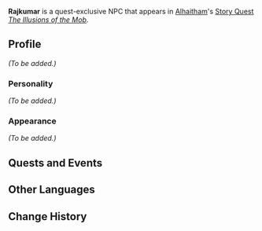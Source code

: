 {{Meta
<!-- Remove this template after adding the missing info -->
|missing_NPC_profile  = yes
<!--
|missing_NPC_idle     = yes
|missing_NPC_dialogue = yes
-->
}}
{{Character Infobox
|type             = Quest NPC
|image            = NPC Rajkumar.png
|realname         = <!-- Optional, if different from in-game name -->
|deceased         = <!-- Past (for deceased prior to events of the game) or free response -->
|region           = Sumeru
|location         = <!-- Where the character appears, if different from Region -->
|affiliation      = Sumeru Akademiya
|title            = 

|ancestry         = <!-- Clan/family -->
|father           = 
|mother           = 
|spouse           = 
|sibling          = 
|child            = 
|relative         = 

|voiceEN          = 
|voiceCN          = 
|voiceJP          = 
|dialoguereward   = 
}}
'''Rajkumar''' is a quest-exclusive NPC that appears in [[Alhaitham]]'s [[Story Quest]] ''[[The Illusions of the Mob]]''.
<!--
==Location==
{{subst:#tag:gallery|
NPC Location {{subst:PAGENAME}}.png{{subst:!}}{{subst:PAGENAME}}'s location
NPC Location {{subst:PAGENAME}} Context.png{{subst:!}}Additional context
}}
-->
==Profile==
<!--Detailed story/lore information goes here.-->
''(To be added.)''

===Personality===
''(To be added.)''

===Appearance===
<!--Keep appearance section short and concise. Limit to 2 paragraphs with 3-4 sentences each.-->
''(To be added.)''

==Quests and Events==
{{Quests and Events}}
<!--
==Idle Quotes==
{{Dialogue start}}
: {{DIcon|Idle}} {{Tx}}
:: {{A|VO {{subst:PAGENAME}} 01.ogg}} "{{Tx}}"
{{Dialogue end}}

==Dialogue==
{{Dialogue start}}
:'''{{subst:PAGENAME}}:''' 
:{{DIcon}}
{{Dialogue end}}
<!--
==Event Dialogue==
===Event Name===
{{Dialogue start}}
:'''{{subst:PAGENAME}}:'''
{{Dialogue end}}

==Trivia==
* 
-->
==Other Languages==
{{Other Languages
|default_hidden = 1
|en      = Rajkumar
|zhs     = 拉库马尔
|zhs_rm  = Lākùmǎ'ěr
|zht     = 拉庫馬爾
|zht_rm  = Lākùmǎ'ěr
|ja      = ラージクマール
|ja_rm   = Raajikumaaru
|ko      = 라지쿠마르
|es      = Rajkumar
|fr      = Rajkumar
|ru      = Раджкумар
|th      = Rajkumar
|vi      = Rajkumar
|de      = Rajkumar
|id      = Rajkumar
|pt      = Rajkumar
|tr      = Rajkumar
|it      = Rajkumar
}}

==Change History==
{{Change History|3.4}}
<!--
==References==
{{Reflist}}
-->
